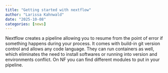 ```yaml
---
title: "Getting started with nextflow"
author: "Larissa Kahnwald"
date: "2025-10-08"
categories: [news]
---
```


Nextflow creates a pipeline allowing you to resume from the point of error if something happens during your process. It comes with build-in git version control and allows any code language. They can run containers as well, which eliminates the need to install softwares or running into version and environments conflict.
On NF you can find different modules to put in your pipeline. 